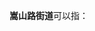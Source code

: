 '''嵩山路街道'''可以指：
{{PRC admin/disambig|41/01/03/011/000|43/02/11/001/000}}
{{disambig|cat=五字乡级行政区划-街道名消歧义}}